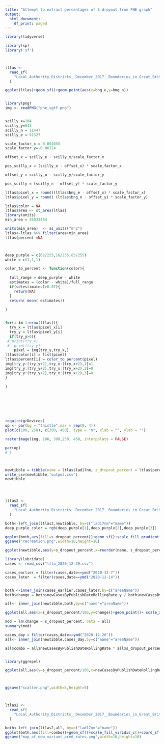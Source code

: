 ```yaml
---
title: "Attempt to extract percentages of S dropout from PHE graph"
output:
  html_document:
    df_print: paged
---
```


```r

library(tidyverse)

library(sp)
library('sf')



ltlas <-
  read_sf(
    "Local_Authority_Districts__December_2017__Boundaries_in_Great_Britain.shp"
  )

ggplot(ltlas)+geom_sf()+geom_point(aes(x=bng_e,y=bng_n))



```

```r

library(png)
img <- readPNG("phe_sgtf.png")


scilly_x=104
scilly_y=843
scilly_n = 11447
scilly_e = 91327

scale_factor_x = 0.001055
scale_factor_y=-0.00124

offset_x = scilly_e - scilly_x/scale_factor_x

pos_scilly_x = (scilly_e - offset_x) * scale_factor_x

offset_y = scilly_n - scilly_y/scale_factor_y

pos_scilly = (scilly_n - offset_y) * scale_factor_y

ltlas$pixel_x = round((ltlas$bng_e - offset_x) * scale_factor_x)
ltlas$pixel_y = round( (ltlas$bng_n - offset_y) * scale_factor_y)

ltlas$color = NA
ltlas$area <- st_area(ltlas)
library(units)
min_area = 36033464

units(min_area)  <- as_units("m^2")
ltlas<-ltlas %>% filter(area>min_area)
ltlas$percent =NA



deep_purple = c(62/255,16/255,85/255)
white = c(1,1,1)

color_to_percent <- function(color){
  
  full_range = deep_purple - white
  estimates = (color - white)/full_range
  if(sd(estimates)>0.07){
    return(NA)
  }
  return( mean( estimates))
  
}


for(i in 1:nrow(ltlas)){
  try_x = ltlas$pixel_x[i]
  try_y = ltlas$pixel_y[i]
  if(try_y>0){
 # print(try_x)
 #  print(try_y)
    pixel = img[try_y,try_x,]
ltlas$color[i] = list(pixel)
ltlas$percent[i] = color_to_percent(pixel)
img[try_y:(try_y+2),try_x:(try_x+2),1]=1
img[try_y:(try_y+2),try_x:(try_x+2),2]=0
img[try_y:(try_y+2),try_x:(try_x+2),3]=0
}

}







require(grDevices)
op <- par(bg = "thistle",mar = rep(0, 4))
plot(c(100, 250), c(300, 450), type = "n", xlab = "", ylab = "")

rasterImage(img, 100, 300,250, 450, interpolate = FALSE)

par(op)
# }



newtibble = tibble(name = ltlas$lad17nm, s_dropout_percent = ltlas$percent*100) %>% arrange(name) %>% filter(s_dropout_percent>2)
write_csv(newtibble,"output.csv")
newtibble




ltlas2 <-
  read_sf(
    "Local_Authority_Districts__December_2017__Boundaries_in_Great_Britain.shp"
  )

both<-left_join(ltlas2,newtibble, by=c("lad17nm"="name"))
deep_purple_color = rgb(deep_purple[1],deep_purple[2],deep_purple[3])

ggplot(both,aes(fill=s_dropout_percent))+geom_sf()+scale_fill_gradient(low=rgb(1,1,1),high=deep_purple_color)+coord_sf(ylim=c(58255,600699))+labs(fill="S drop-out rate")+theme_minimal()
ggsave("recreation.png",width=10,height=10)


```

```r
ggplot(newtibble,aes(y=s_dropout_percent,x=reorder(name, s_dropout_percent)))+geom_bar(stat="identity",fill="navy") + coord_flip(ylim=c(0,100))+theme_bw()


```


```r
library(lubridate)
cases <- read_csv("ltla_2020-12-29.csv")

cases_earlier = filter(cases,date==ymd("2020-12-7"))
cases_later  = filter(cases,date==ymd("2020-12-14"))


both <-inner_join(cases_earlier,cases_later,by=c("areaName"))
both$change = both$newCasesByPublishDateRollingRate.y / both$newCasesByPublishDateRollingRate.x

all<- inner_join(newtibble,both,by=c("name"="areaName"))

ggplot(all,aes(x=s_dropout_percent/100,y=change))+geom_point()+ scale_x_continuous(labels = scales::percent)+ scale_y_continuous(labels = scales::percent)+theme_bw()+labs(x="S drop-out",y="Week on week ratio of cases")+geom_smooth(method="lm")+coord_cartesian(xlim=c(0,1),ylim=c(0.5,2.5))

mod = lm(change ~ s_dropout_percent, data = all)
summary(mod)
```



```r
cases_day = filter(cases,date==ymd("2020-12-20"))
all<- inner_join(newtibble,cases_day,by=c("name"="areaName"))

all$combo = all$newCasesByPublishDateRollingRate * all$s_dropout_percent/100


library(ggrepel)

ggplot(all,aes(y=s_dropout_percent/100,x=newCasesByPublishDateRollingRate,label=name))+geom_point(color="darkblue")+ scale_y_continuous(labels = scales::percent)+theme_bw()+labs(y="S drop-out",x="Cases per 100K per week")+geom_text_repel(size=1.5,box.padding=0.05,segment.alpha=0.5)



ggsave("scatter.png",width=5,height=5)



ltlas2 <-
  read_sf(
    "Local_Authority_Districts__December_2017__Boundaries_in_Great_Britain.shp"
  )

both<-left_join(ltlas2,all, by=c("lad17nm"="name"))
ggplot(both,aes(fill=combo))+geom_sf()+scale_fill_viridis_c()+coord_sf(ylim=c(58255,600699))+labs(fill="Pred. rate of new variant per 100K")
ggsave("map_of_new_variant_pred_rates.png",width=10,height=10)
```
